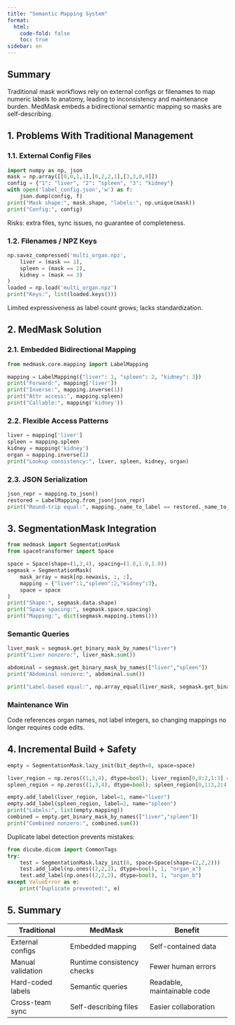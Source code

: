```yaml
---
title: "Semantic Mapping System"
format:
  html:
    code-fold: false
    toc: true
sidebar: en
---
```


## Summary

Traditional mask workflows rely on external configs or filenames to map numeric labels to anatomy, leading to inconsistency and maintenance burden. MedMask embeds a bidirectional semantic mapping so masks are self-describing.

## 1. Problems With Traditional Management

### 1.1. External Config Files

```python
import numpy as np, json
mask = np.array([[0,0,1,1],[0,2,2,1],[3,3,0,0]])
config = {"1": "liver", "2": "spleen", "3": "kidney"}
with open('label_config.json','w') as f:
    json.dump(config, f)
print("Mask shape:", mask.shape, "labels:", np.unique(mask))
print("Config:", config)
```

Risks: extra files, sync issues, no guarantee of completeness.

### 1.2. Filenames / NPZ Keys

```python
np.savez_compressed('multi_organ.npz',
    liver = (mask == 1),
    spleen = (mask == 2),
    kidney = (mask == 3)
)
loaded = np.load('multi_organ.npz')
print("Keys:", list(loaded.keys()))
```

Limited expressiveness as label count grows; lacks standardization.

## 2. MedMask Solution

### 2.1. Embedded Bidirectional Mapping

```python
from medmask.core.mapping import LabelMapping

mapping = LabelMapping({"liver": 1, "spleen": 2, "kidney": 3})
print("Forward:", mapping['liver'])
print("Inverse:", mapping.inverse(1))
print("Attr access:", mapping.spleen)
print("Callable:", mapping('kidney'))
```

### 2.2. Flexible Access Patterns

```python
liver = mapping['liver']
spleen = mapping.spleen
kidney = mapping('kidney')
organ = mapping.inverse(1)
print("Lookup consistency:", liver, spleen, kidney, organ)
```

### 2.3. JSON Serialization

```python
json_repr = mapping.to_json()
restored = LabelMapping.from_json(json_repr)
print("Round-trip equal:", mapping._name_to_label == restored._name_to_label)
```

## 3. SegmentationMask Integration

```python
from medmask import SegmentationMask
from spacetransformer import Space

space = Space(shape=(1,3,4), spacing=(1.0,1.0,1.0))
segmask = SegmentationMask(
    mask_array = mask[np.newaxis, :, :],
    mapping = {"liver":1,"spleen":2,"kidney":3},
    space = space
)
print("Shape:", segmask.data.shape)
print("Space spacing:", segmask.space.spacing)
print("Mapping:", dict(segmask.mapping.items()))
```

### Semantic Queries

```python
liver_mask = segmask.get_binary_mask_by_names("liver")
print("Liver nonzero:", liver_mask.sum())

abdominal = segmask.get_binary_mask_by_names(["liver","spleen"])
print("Abdominal nonzero:", abdominal.sum())

print("Label-based equal:", np.array_equal(liver_mask, segmask.get_binary_mask_by_labels(1)))
```

### Maintenance Win

Code references organ names, not label integers, so changing mappings no longer requires code edits.

## 4. Incremental Build + Safety

```python
empty = SegmentationMask.lazy_init(bit_depth=8, space=space)

liver_region = np.zeros((1,3,4), dtype=bool); liver_region[0,0:2,1:3] = True
spleen_region = np.zeros((1,3,4), dtype=bool); spleen_region[0,1:3,2:4] = True

empty.add_label(liver_region, label=1, name="liver")
empty.add_label(spleen_region, label=2, name="spleen")
print("Labels:", list(empty.mapping))
combined = empty.get_binary_mask_by_names(["liver","spleen"])
print("Combined nonzero:", combined.sum())
```

Duplicate label detection prevents mistakes:

```python
from dicube.dicom import CommonTags
try:
    test = SegmentationMask.lazy_init(8, space=Space(shape=(2,2,2)))
    test.add_label(np.ones((2,2,2), dtype=bool), 1, "organ_a")
    test.add_label(np.ones((2,2,2), dtype=bool), 1, "organ_b")
except ValueError as e:
    print("Duplicate prevented:", e)
```

## 5. Summary

| Traditional | MedMask | Benefit |
| ----------- | ------- | ------- |
| External configs | Embedded mapping | Self-contained data |
| Manual validation | Runtime consistency checks | Fewer human errors |
| Hard-coded labels | Semantic queries | Readable, maintainable code |
| Cross-team sync | Self-describing files | Easier collaboration |
